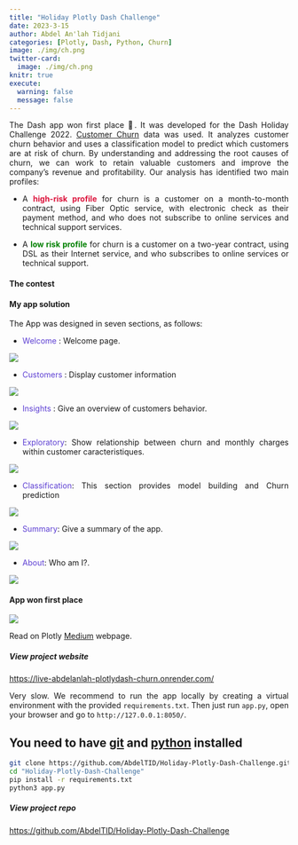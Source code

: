 ```yaml
---
title: "Holiday Plotly Dash Challenge"
date: 2023-3-15
author: Abdel An'lah Tidjani
categories: [Plotly, Dash, Python, Churn]
image: ./img/ch.png
twitter-card:
  image: ./img/ch.png
knitr: true
execute: 
  warning: false
  message: false
---
```


<div style="text-align: justify"> 

The Dash app won first place 🥇. It was developed for the Dash Holiday Challenge 2022. [Customer Churn](https://community.ibm.com/community/user/businessanalytics/blogs/steven-macko/2019/07/11/telco-customer-churn-1113)  data was used. It analyzes customer churn behavior and uses a classification model to predict which customers are at risk of churn. By understanding and addressing the root causes of churn, we can work to retain valuable customers and improve the company's revenue and profitability. Our analysis has identified two main profiles:


- A <span style="color: crimson;">**high-risk profile**</span> for churn is a customer on a month-to-month contract, using Fiber Optic service, with electronic check as their payment method, and who does not subscribe to online services and  technical support services.

- A <span style="color: green;">**low risk profile**</span> for churn is a customer on a two-year contract, using DSL as their Internet service, and who subscribes to online services or technical support.
           


#### The contest

#### My app solution

The App was designed in seven sections, as follows:

- <span style="color: #5D3FD3">Welcome</span> : Welcome page.

![](img/wel.png)

- <span style="color: #5D3FD3">Customers</span> : Display customer information

![](img/custm.png)

- <span style="color: #5D3FD3">Insights</span> : Give an overview of customers behavior. 

![](img/insg.png)


- <span style="color: #5D3FD3">Exploratory</span>: Show relationship between churn and monthly charges within customer caracteristiques.

![](img/eda.png)

- <span style="color: #5D3FD3">Classification</span>: This section provides  model building and Churn prediction

![](img/class.png)

- <span style="color: #5D3FD3">Summary</span>: Give a summary of the app. 

![](img/sum.png)

- <span style="color: #5D3FD3">About</span>: Who am I?.

![](img/about.png)

#### App won first place

![](img/win.png)

Read on Plotly [Medium](https://medium.com/plotly/dash-club-9-new-gallery-community-app-winners-winter-challenge-partial-property-updates-29d352de7705#329d) webpage.

##### View project website
[https://live-abdelanlah-plotlydash-churn.onrender.com/](https://live-abdelanlah-plotlydash-churn.onrender.com/)

:::{.callout-note}
Very slow. We recommend to run the app locally by creating a virtual environment with the provided `requirements.txt`. Then just run `app.py`, open your browser and go to `http://127.0.0.1:8050/`.
:::

:::{.callout-tip}
## You need to have [git](https://git-scm.com/downloads) and [python](https://www.python.org/downloads/) installed

```.bash
git clone https://github.com/AbdelTID/Holiday-Plotly-Dash-Challenge.git
cd "Holiday-Plotly-Dash-Challenge"
pip install -r requirements.txt
python3 app.py
```
:::

##### View project repo

[https://github.com/AbdelTID/Holiday-Plotly-Dash-Challenge](https://github.com/AbdelTID/Holiday-Plotly-Dash-Challenge)

<div>